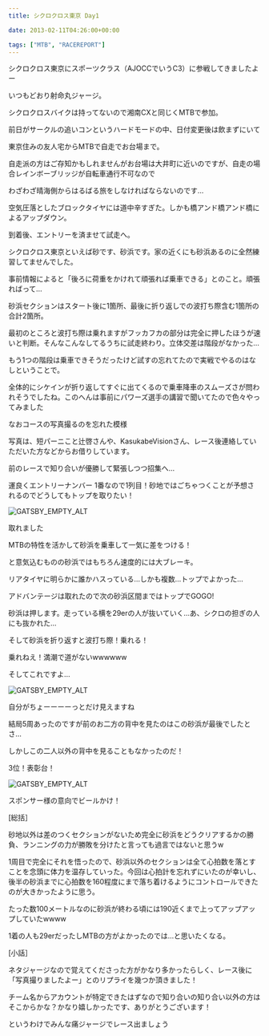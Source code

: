 ---
title: シクロクロス東京 Day1

date: 2013-02-11T04:26:00+00:00

tags: ["MTB", "RACEREPORT"]
---

シクロクロス東京にスポーツクラス（AJOCCでいうC3）に参戦してきましたよー

いつもどおり射命丸ジャージ。

シクロクロスバイクは持ってないので湘南CXと同じくMTBで参加。

前日がサークルの追いコンというハードモードの中、日付変更後は飲まずにいて

東京住みの友人宅からMTBで自走でお台場まで。

自走派の方はご存知かもしれませんがお台場は大井町に近いのですが、自走の場合レインボーブリッジが自転車通行不可なので

わざわざ晴海側からはるばる旅をしなければならないのです…

空気圧落としたブロックタイヤには道中辛すぎた。しかも橋アンド橋アンド橋によるアップダウン。

到着後、エントリーを済ませて試走へ。

シクロクロス東京といえば砂です、砂浜です。家の近くにも砂浜あるのに全然練習してませんでした。

事前情報によると「後ろに荷重をかけれて頑張れば乗車できる」とのこと。頑張ればって…

砂浜セクションはスタート後に1箇所、最後に折り返しでの波打ち際含む1箇所の合計2箇所。

最初のところと波打ち際は乗れますがフッカフカの部分は完全に押したほうが速いと判断。そんなこんなしてるうちに試走終わり。立体交差は階段がなかった…

もう1つの階段は乗車できそうだったけど試すの忘れてたので実戦でやるのはなしということで。

全体的にシケインが折り返してすぐに出てくるので乗車降車のスムーズさが問われそうでしたね。このへんは事前にパワーズ選手の講習で聞いてたので色々やってみました

なおコースの写真撮るのを忘れた模様

写真は、短パーニこと辻啓さんや、KasukabeVisionさん、レース後連絡していただいた方などからお借りしています。

前のレースで知り合いが優勝して緊張しつつ招集へ…

運良くエントリーナンバー 1番なので1列目！砂地ではごちゃつくことが予想されるのでどうしてもトップを取りたい！

![GATSBY_EMPTY_ALT](./BCqde5WCQAA5mtd.jpg)

取れました

MTBの特性を活かして砂浜を乗車して一気に差をつける！

と意気込むものの砂浜ではもちろん速度的には大ブレーキ。

リアタイヤに明らかに誰かハスっている…しかも複数…トップでよかった…

アドバンテージは取れたので次の砂浜区間まではトップでGOGO!

砂浜は押します。走っている横を29erの人が抜いていく…あ、シクロの担ぎの人にも抜かれた…

そして砂浜を折り返すと波打ち際！乗れる！

乗れねえ！満潮で道がないwwwwww

そしてこれですよ…

<LinkBox url="https://www.cyclowired.jp/?q=node/101211" />

![GATSBY_EMPTY_ALT](/https://www.cyclowired.jp/sites/default/files/images/2013/02/09/CXTOKYO201301CW16.jpg)

自分がちょーーーーっとだけ見えますね

結局5周あったのですが前のお二方の背中を見たのはこの砂浜が最後でしたとさ…

しかしこの二人以外の背中を見ることもなかったのだ！

3位！表彰台！

![GATSBY_EMPTY_ALT](./858634_464707580251196_801901482_o.jpg)

スポンサー様の意向でビールかけ！

[総括］

砂地以外は差のつくセクションがないため完全に砂浜をどうクリアするかの勝負、ランニングの力が勝敗を分けたと言っても過言ではないと思うw

1周目で完全にそれを悟ったので、砂浜以外のセクションは全て心拍数を落とすことを念頭に体力を温存していった。今回は心拍計を忘れずにいたのが幸いし、後半の砂浜までに心拍数を160程度にまで落ち着けるようにコントロールできたのが大きかったように思う。

たった数100メートルなのに砂浜が終わる頃には190近くまで上ってアップアップしていたwwww

1着の人も29erだったしMTBの方がよかったのでは…と思いたくなる。

[小話］

ネタジャージなので覚えてくださった方がかなり多かったらしく、レース後に「写真撮りましたよー」とのリプライを幾つか頂きました！

チーム名からアカウントが特定できたはずなので知り合いの知り合い以外の方はそこからかな？かなり嬉しかったです、ありがとうございます！

というわけでみんな痛ジャージでレース出ましょう
